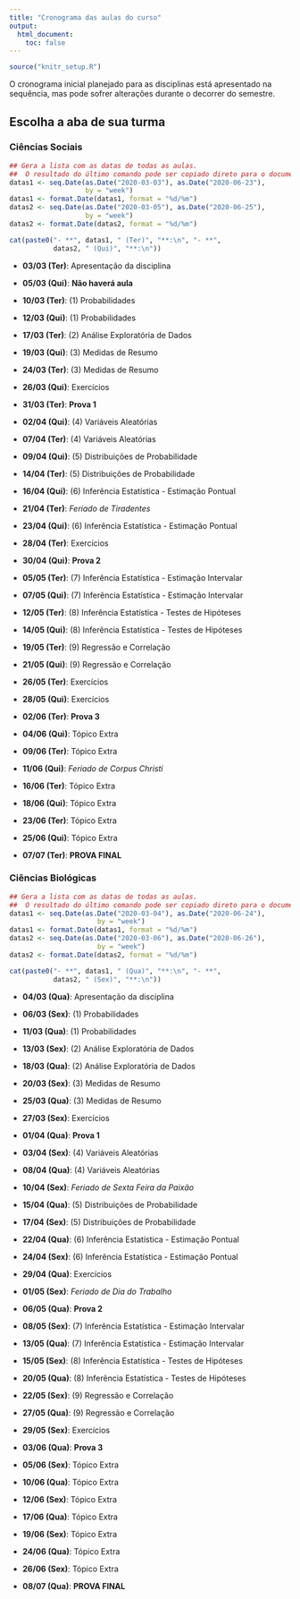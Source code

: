 ```yaml
---
title: "Cronograma das aulas do curso"
output: 
  html_document:
    toc: false
---
```


```r
source("knitr_setup.R")
```


O cronograma inicial planejado para as disciplinas 
está apresentado na sequência, mas pode sofrer alterações durante o 
decorrer do semestre.

## Escolha a aba de sua turma {.tabset}

### Ciências Sociais

```r
## Gera a lista com as datas de todas as aulas. 
##  O resultado do último comando pode ser copiado direto para o documento
datas1 <- seq.Date(as.Date("2020-03-03"), as.Date("2020-06-23"),
                   by = "week")
datas1 <- format.Date(datas1, format = "%d/%m")
datas2 <- seq.Date(as.Date("2020-03-05"), as.Date("2020-06-25"),
                   by = "week")
datas2 <- format.Date(datas2, format = "%d/%m")

cat(paste0("- **", datas1, " (Ter)", "**:\n", "- **",
           datas2, " (Qui)", "**:\n"))
```

- **03/03 (Ter)**: Apresentação da disciplina
- **05/03 (Qui)**: **Não haverá aula**
 - **10/03 (Ter)**: (1) Probabilidades
- **12/03 (Qui)**: (1) Probabilidades
 - **17/03 (Ter)**: (2) Análise Exploratória de Dados
- **19/03 (Qui)**: (3) Medidas de Resumo
 - **24/03 (Ter)**: (3) Medidas de Resumo
- **26/03 (Qui)**: Exercícios
 - **31/03 (Ter)**: **Prova 1**

- **02/04 (Qui)**: (4) Variáveis Aleatórias
 - **07/04 (Ter)**: (4) Variáveis Aleatórias
- **09/04 (Qui)**: (5) Distribuições de Probabilidade
 - **14/04 (Ter)**: (5) Distribuições de Probabilidade
- **16/04 (Qui)**: (6) Inferência Estatística - Estimação Pontual
 - **21/04 (Ter)**: *Feriado de Tiradentes*
- **23/04 (Qui)**: (6) Inferência Estatística - Estimação Pontual
 - **28/04 (Ter)**: Exercícios
- **30/04 (Qui)**: **Prova 2**

 - **05/05 (Ter)**: (7) Inferência Estatística - Estimação Intervalar
- **07/05 (Qui)**: (7) Inferência Estatística - Estimação Intervalar
 - **12/05 (Ter)**: (8) Inferência Estatística - Testes de Hipóteses
- **14/05 (Qui)**: (8) Inferência Estatística - Testes de Hipóteses
 - **19/05 (Ter)**: (9) Regressão e Correlação
- **21/05 (Qui)**:  (9) Regressão e Correlação
 - **26/05 (Ter)**: Exercícios
- **28/05 (Qui)**: Exercícios
 - **02/06 (Ter)**: **Prova 3**
 
- **04/06 (Qui)**: Tópico Extra
 - **09/06 (Ter)**: Tópico Extra
- **11/06 (Qui)**: *Feriado de Corpus Christi*
 - **16/06 (Ter)**: Tópico Extra
- **18/06 (Qui)**: Tópico Extra
 - **23/06 (Ter)**: Tópico Extra
- **25/06 (Qui)**: Tópico Extra

- **07/07 (Ter)**: **PROVA FINAL**





### Ciências Biológicas

```r
## Gera a lista com as datas de todas as aulas. 
##  O resultado do último comando pode ser copiado direto para o documento
datas1 <- seq.Date(as.Date("2020-03-04"), as.Date("2020-06-24"),
                      by = "week")
datas1 <- format.Date(datas1, format = "%d/%m")
datas2 <- seq.Date(as.Date("2020-03-06"), as.Date("2020-06-26"),
                      by = "week")
datas2 <- format.Date(datas2, format = "%d/%m")

cat(paste0("- **", datas1, " (Qua)", "**:\n", "- **",
           datas2, " (Sex)", "**:\n"))
```

- **04/03 (Qua)**: Apresentação da disciplina
- **06/03 (Sex)**: (1) Probabilidades
 - **11/03 (Qua)**: (1) Probabilidades
- **13/03 (Sex)**: (2) Análise Exploratória de Dados
 - **18/03 (Qua)**: (2) Análise Exploratória de Dados
- **20/03 (Sex)**: (3) Medidas de Resumo
 - **25/03 (Qua)**: (3) Medidas de Resumo
- **27/03 (Sex)**: Exercícios
 - **01/04 (Qua)**: **Prova 1**
 
- **03/04 (Sex)**: (4) Variáveis Aleatórias
 - **08/04 (Qua)**: (4) Variáveis Aleatórias
- **10/04 (Sex)**: *Feriado de Sexta Feira da Paixão*
 - **15/04 (Qua)**: (5) Distribuições de Probabilidade
- **17/04 (Sex)**: (5) Distribuições de Probabilidade
 - **22/04 (Qua)**: (6) Inferência Estatística - Estimação Pontual
- **24/04 (Sex)**: (6) Inferência Estatística - Estimação Pontual
 - **29/04 (Qua)**: Exercícios
- **01/05 (Sex)**: *Feriado de Dia do Trabalho*
 - **06/05 (Qua)**: **Prova 2**
 
- **08/05 (Sex)**: (7) Inferência Estatística - Estimação Intervalar
 - **13/05 (Qua)**: (7) Inferência Estatística - Estimação Intervalar
- **15/05 (Sex)**: (8) Inferência Estatística - Testes de Hipóteses
 - **20/05 (Qua)**: (8) Inferência Estatística - Testes de Hipóteses
- **22/05 (Sex)**: (9) Regressão e Correlação
 - **27/05 (Qua)**: (9) Regressão e Correlação
- **29/05 (Sex)**: Exercícios
 - **03/06 (Qua)**: **Prova 3**
 
- **05/06 (Sex)**: Tópico Extra
 - **10/06 (Qua)**: Tópico Extra
- **12/06 (Sex)**: Tópico Extra
 - **17/06 (Qua)**: Tópico Extra
- **19/06 (Sex)**: Tópico Extra
 - **24/06 (Qua)**: Tópico Extra
- **26/06 (Sex)**: Tópico Extra

- **08/07 (Qua)**: **PROVA FINAL**










